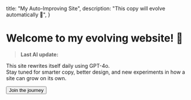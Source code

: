 
  title: "My Auto-Improving Site",
  description: "This copy will evolve automatically 🤖",
}

# Welcome to my evolving website! 🚀

> **Last AI update:** <!--DATE-->

This site rewrites itself daily using GPT-4o.  
Stay tuned for smarter copy, better design, and new experiments in how a site can grow on its own.

<Button>Join the journey</Button>
